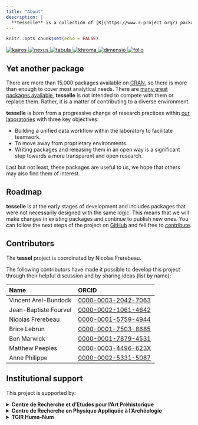 ```yaml
---
title: "About"
description: |
  **tesselle** is a collection of [R](https://www.r-project.org/) packages for research and teaching in archaeology. These packages focus on quantitative analysis methods developed for archaeology. The **tesselle** [packages](packages.html) are designed to work seamlessly together and to complement general-purpose and other specialized statistical packages.
---
```


```r
knitr::opts_chunk$set(echo = FALSE)
```

<div class="hex-stickers">
  <a href="https://packages.tesselle.org/kairos/">
    <img class="row1 col1" src="images/kairos.png" alt="kairos">
  </a>
  <a href="https://packages.tesselle.org/nexus/">
    <img class="row1 col3" src="images/nexus.png" alt="nexus">
  </a>
  <a href="https://packages.tesselle.org/tabula/">
    <img class="row2 col2" src="images/tabula.png" alt="tabula">
  </a>
  <a href="https://packages.tesselle.org/khroma/">
    <img class="row2 col4" src="images/khroma.png" alt="khroma">
  </a>
  <a href="https://packages.tesselle.org/dimensio/">
    <img class="row3 col3" src="images/dimensio.png" alt="dimensio">
  </a>
  <a href="https://packages.tesselle.org/folio/">
    <img class="row3 col5" src="images/folio.png" alt="folio">
  </a>
</div>

## Yet another package

There are more than 15,000 packages available on [CRAN](https://cran.r-project.org/), so there is more than enough to cover most analytical needs. There are [many great packages available](https://github.com/benmarwick/ctv-archaeology), **tesselle** is not intended to compete with them or replace them. Rather, it is a matter of contributing to a diverse environment.

**tesselle** is born from a progressive change of research practices within [our laboratories](about.html) with three key objectives:

* Building a unified data workflow within the laboratory to facilitate teamwork.
* To move away from proprietary environments.
* Writing packages and releasing them in an open way is a significant step towards a more transparent and open research.

Last but not least, these packages are useful to us, we hope that others may also find them of interest.

## Roadmap

**tesselle** is at the early stages of development and includes packages that were not necessarily designed with the same logic. This means that we will make changes in existing packages and continue to publish new ones. You can follow the next steps of the project on [GitHub](https://github.com/orgs/tesselle/projects/3) and fell free to [contribute](contributing.html).

## Contributors

The **tessel** project is coordinated by Nicolas Frerebeau.

The following contributors have made it possible to develop this project through their helpful discussion and by sharing ideas (list by name):

| Name | ORCID |
|:-----|:------|
| Vincent Arel-Bundock | [0000-0003-2042-7063](https://orcid.org/0000-0003-2042-7063) |
| Jean-Baptiste Fourvel | [0000-0002-1061-4642](https://orcid.org/0000-0002-1061-4642) |
| Nicolas Frerebeau | [0000-0001-5759-4944](https://orcid.org/0000-0001-5759-4944) |
| Brice Lebrun | [0000-0001-7503-8685](https://orcid.org/0000-0001-7503-8685) |
| Ben Marwick | [0000-0001-7879-4531](https://orcid.org/0000-0001-7879-4531) |
| Matthew Peeples | [0000-0003-4496-623X](https://orcid.org/0000-0003-4496-623X) |
| Anne Philippe | [0000-0002-5331-5087](https://orcid.org/0000-0002-5331-5087) |

## Institutional support

This project is supported by:

<details>
  <summary>
    <strong>Centre de Recherche et d'Etudes pour l'Art Préhistorique</strong>
  </summary>
  MSHS-Toulouse (USR 3414)<br>
  Maison de la Recherche<br>
  Université de Toulouse Jean Jaurès<br>
  F-31058 Toulouse cedex 9<br>
  [mshs.univ-toulouse.fr](https://mshs.univ-toulouse.fr)
</details>

<details>
  <summary>
    <strong>Centre de Recherche en Physique Appliquée à l'Archéologie</strong>
  </summary>
  IRAMAT (UMR 5060)<br>
  Maison de l'Archéologie<br>
  Université Bordeaux Montaigne<br>
  F-33607 Pessac cedex<br>
  [iramat-crp2a.cnrs.fr](https://www.iramat-crp2a.cnrs.fr)
</details>

<details>
  <summary>
    <strong>TGIR Huma-Num</strong>
  </summary>
  UMS 3598<br>
  54, boulevard Raspail<br>
  F-75006 Paris<br>
  [www.huma-num.fr](https://www.huma-num.fr)
</details>
